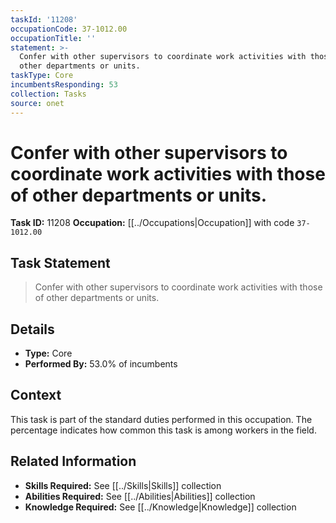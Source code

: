 ```yaml
---
taskId: '11208'
occupationCode: 37-1012.00
occupationTitle: ''
statement: >-
  Confer with other supervisors to coordinate work activities with those of
  other departments or units.
taskType: Core
incumbentsResponding: 53
collection: Tasks
source: onet
---
```

# Confer with other supervisors to coordinate work activities with those of other departments or units.

**Task ID:** 11208
**Occupation:** [[../Occupations|Occupation]] with code `37-1012.00`

## Task Statement

> Confer with other supervisors to coordinate work activities with those of other departments or units.

## Details

- **Type:** Core
- **Performed By:** 53.0% of incumbents

## Context

This task is part of the standard duties performed in this occupation. The percentage indicates how common this task is among workers in the field.

## Related Information

- **Skills Required:** See [[../Skills|Skills]] collection
- **Abilities Required:** See [[../Abilities|Abilities]] collection
- **Knowledge Required:** See [[../Knowledge|Knowledge]] collection
